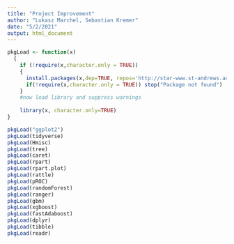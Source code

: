 ```yaml
---
title: "Project Improvement"
author: "Lukasz Marchel, Sebastian Kremer"
date: "5/2/2021"
output: html_document
---
```


```r

pkgLoad <- function(x)
  {
    if (!require(x,character.only = TRUE))
    {
      install.packages(x,dep=TRUE, repos='http://star-www.st-andrews.ac.uk/cran/')
      if(!require(x,character.only = TRUE)) stop("Package not found")
    }
    #now load library and suppress warnings
   
    library(x, character.only=TRUE)
}

pkgLoad("ggplot2")
pkgLoad(tidyverse) 
pkgLoad(Hmisc)
pkgLoad(tree)
pkgLoad(caret)
pkgLoad(rpart)
pkgLoad(rpart.plot)
pkgLoad(rattle)
pkgLoad(pROC)
pkgLoad(randomForest)
pkgLoad(ranger)
pkgLoad(gbm)
pkgLoad(xgboost)
pkgLoad(fastAdaboost)
pkgLoad(dplyr)
pkgLoad(tibble)
pkgLoad(readr)
```


```r

```


```r

```


